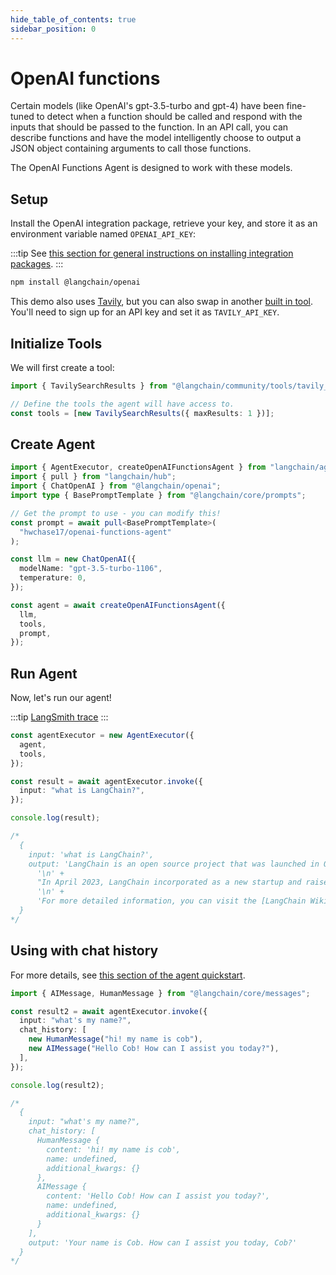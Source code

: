 ```yaml
---
hide_table_of_contents: true
sidebar_position: 0
---
```


# OpenAI functions

Certain models (like OpenAI's gpt-3.5-turbo and gpt-4) have been fine-tuned to detect when a function should be called and respond with the inputs that should be passed to the function.
In an API call, you can describe functions and have the model intelligently choose to output a JSON object containing arguments to call those functions.

The OpenAI Functions Agent is designed to work with these models.

## Setup

Install the OpenAI integration package, retrieve your key, and store it as an environment variable named `OPENAI_API_KEY`:

:::tip
See [this section for general instructions on installing integration packages](/docs/get_started/installation#installing-integration-packages).
:::

```bash npm2yarn
npm install @langchain/openai
```

This demo also uses [Tavily](https://app.tavily.com), but you can also swap in another [built in tool](/docs/integrations/platforms).
You'll need to sign up for an API key and set it as `TAVILY_API_KEY`.

## Initialize Tools

We will first create a tool:

```typescript
import { TavilySearchResults } from "@langchain/community/tools/tavily_search";

// Define the tools the agent will have access to.
const tools = [new TavilySearchResults({ maxResults: 1 })];
```

## Create Agent

```typescript
import { AgentExecutor, createOpenAIFunctionsAgent } from "langchain/agents";
import { pull } from "langchain/hub";
import { ChatOpenAI } from "@langchain/openai";
import type { BasePromptTemplate } from "@langchain/core/prompts";

// Get the prompt to use - you can modify this!
const prompt = await pull<BasePromptTemplate>(
  "hwchase17/openai-functions-agent"
);

const llm = new ChatOpenAI({
  modelName: "gpt-3.5-turbo-1106",
  temperature: 0,
});

const agent = await createOpenAIFunctionsAgent({
  llm,
  tools,
  prompt,
});
```

## Run Agent

Now, let's run our agent!

:::tip
[LangSmith trace](https://smith.langchain.com/public/28e915bc-a200-48b8-81a4-4b0f1739524b/r)
:::

```typescript
const agentExecutor = new AgentExecutor({
  agent,
  tools,
});

const result = await agentExecutor.invoke({
  input: "what is LangChain?",
});

console.log(result);

/*
  {
    input: 'what is LangChain?',
    output: 'LangChain is an open source project that was launched in October 2022 by Harrison Chase, while working at machine learning startup Robust Intelligence. It is a deployment tool designed to facilitate the transition from LCEL (LangChain Expression Language) prototypes to production-ready applications. LangChain has integrations with systems including Amazon, Google, and Microsoft Azure cloud storage, API wrappers for news, movie information, and weather, Bash for summarization, syntax and semantics checking, and execution of shell scripts, multiple web scraping subsystems and templates, few-shot learning prompt generation support, and more.\n' +
      '\n' +
      "In April 2023, LangChain incorporated as a new startup and raised over $20 million in funding at a valuation of at least $200 million from venture firm Sequoia Capital, a week after announcing a $10 million seed investment from Benchmark. The project quickly garnered popularity, with improvements from hundreds of contributors on GitHub, trending discussions on Twitter, lively activity on the project's Discord server, many YouTube tutorials, and meetups in San Francisco and London.\n" +
      '\n' +
      'For more detailed information, you can visit the [LangChain Wikipedia page](https://en.wikipedia.org/wiki/LangChain).'
  }
*/
```

## Using with chat history

For more details, see [this section of the agent quickstart](/docs/modules/agents/quick_start#adding-in-memory).

```ts
import { AIMessage, HumanMessage } from "@langchain/core/messages";

const result2 = await agentExecutor.invoke({
  input: "what's my name?",
  chat_history: [
    new HumanMessage("hi! my name is cob"),
    new AIMessage("Hello Cob! How can I assist you today?"),
  ],
});

console.log(result2);

/*
  {
    input: "what's my name?",
    chat_history: [
      HumanMessage {
        content: 'hi! my name is cob',
        name: undefined,
        additional_kwargs: {}
      },
      AIMessage {
        content: 'Hello Cob! How can I assist you today?',
        name: undefined,
        additional_kwargs: {}
      }
    ],
    output: 'Your name is Cob. How can I assist you today, Cob?'
  }
*/
```
